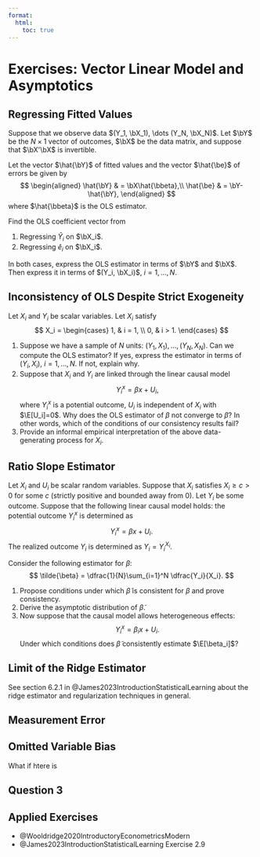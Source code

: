 ```yaml
---
format:
  html:
    toc: true
---
```


# Exercises: Vector Linear Model and Asymptotics



## Regressing Fitted Values

Suppose that we observe data $(Y_1, \bX_1), \dots (Y_N, \bX_N)$. Let $\bY$ be the $N\times 1$ vector of outcomes, $\bX$ be the data matrix, and suppose that $\bX'\bX$ is invertible. 

Let the vector $\hat{\bY}$ of fitted values and the vector $\hat{\be}$ of errors be given by 
$$
\begin{aligned}
\hat{\bY} & = \bX\hat{\bbeta},\\
\hat{\be} & = \bY- \hat{\bY},
\end{aligned}
$$
where $\hat{\bbeta}$ is the OLS estimator. 

Find the OLS coefficient vector from

1. Regressing $\hat{Y}_i$ on $\bX_i$.
2. Regressing $\hat{e}_i$ on $\bX_i$.

In both cases, express the OLS estimator in terms of $\bY$ and $\bX$. Then express it in terms of $(Y_i, \bX_i)$, $i=1, \dots, N$.

## Inconsistency of OLS Despite Strict Exogeneity

Let $X_i$ and $Y_i$ be scalar variables. Let $X_i$ satisfy
$$
X_i = \begin{cases}
1, & i = 1, \\
0, & i > 1.
\end{cases}
$$

1. Suppose we have a sample of $N$ units: $(Y_1, X_1), \dots, (Y_N, X_N)$. Can we compute the OLS estimator? If yes, express the estimator in terms of $(Y_i, X_i)$, $i=1,\dots, N$. If not, explain why.
2. Suppose that $X_i$ and $Y_i$ are linked through the linear causal model
$$
Y_i^x = \beta x + U_i,
$$
where $Y_i^x$ is a potential outcome, $U_i$ is independent of $X_i$ with $\E[U_i]=0$. Why does the OLS estimator of $\beta$ not converge to $\beta$? In other words, which of the conditions of our consistency results fail?
3. Provide an informal empirical interpretation of the above data-generating process for $X_i$.

## Ratio Slope Estimator

Let $X_i$ and $U_i$ be scalar random variables. Suppose that $X_i$ satisfies $X_i\geq c>0$ for some $c$ (strictly positive and bounded away from 0). Let $Y_i$ be some outcome. Suppose that the following linear causal model holds: the potential outcome $Y_i^x$ is determined as
$$
Y_i^x = \beta x + U_i.
$$
The realized outcome $Y_i$ is determined as $Y_i = Y_i^{X_i}$.

Consider the following estimator for $\beta$:
$$
\tilde{\beta} = \dfrac{1}{N}\sum_{i=1}^N \dfrac{Y_i}{X_i}.
$$

1. Propose conditions under which $\tilde{\beta}$ is consistent for $\beta$ and prove consistency.
2. Derive the asymptotic distribution of $\tilde{\beta}$.
3. Now suppose that the causal model allows heterogeneous effects:
$$
Y_i^x = \beta_i x + U_i.
$$
Under which conditions does $\tilde{\beta}$ consistently estimate $\E[\beta_i]$?
 
## Limit of the Ridge Estimator

See section 6.2.1 in @James2023IntroductionStatisticalLearning about the ridge estimator and regularization techniques in general. 

## Measurement Error



## Omitted Variable Bias

What if htere is 

## Question 3
 

## Applied Exercises

- @Wooldridge2020IntroductoryEconometricsModern
- @James2023IntroductionStatisticalLearning Exercise 2.9 